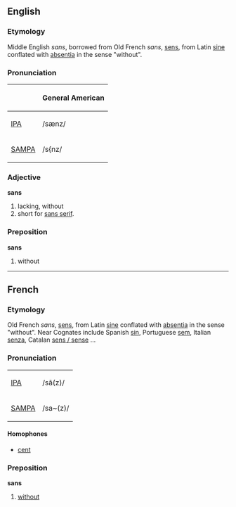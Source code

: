 ==English==
===Etymology===
Middle English ''sans'', borrowed from Old French ''sans'', [[sens]], from Latin [[sine]] conflated with [[absentia]] in the sense "without".  

=== Pronunciation ===
{| border=1 cellpadding=5
! !! General American 
|-
| [[w:IPA|IPA]] || /sænz/ 
|-
| [[w:SAMPA|SAMPA]] || /s{nz/
|}

=== Adjective ===
'''sans'''
#lacking, without
#short for [[sans serif]].

=== Preposition ===
'''sans'''
#without

----

==French==
===Etymology===
Old French ''sans'', [[sens]], from Latin [[sine]] conflated with [[absentia]] in the sense "without".  Near Cognates include Spanish [[sin]], Portuguese [[sem]],  Italian [[senza]], Catalan [[sens / sense]] ...

=== Pronunciation ===
{| border=1 cellpadding=5
| [[w:IPA|IPA]] || /sã(z)/ 
|-
|[[w:SAMPA|SAMPA]] || /sa~(z)/
|}

==== Homophones ====
*[[cent]]

=== Preposition ===
'''sans'''
# [[without]]